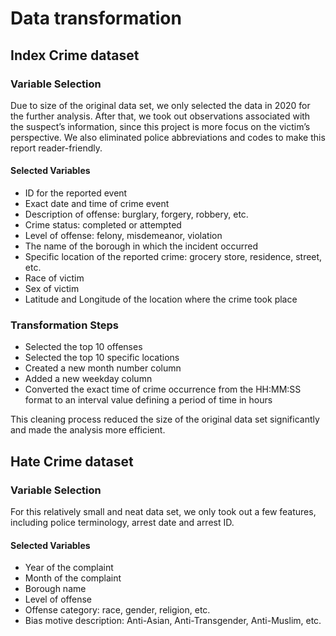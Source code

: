 # Data transformation

## Index Crime dataset

### Variable Selection 
Due to size of the original data set, we only selected the data in 2020 for the further analysis. After that, we took out observations associated with the suspect's information, since this project is more focus on the victim's perspective. We also eliminated police abbreviations and codes to make this report reader-friendly. 

#### Selected Variables 
- ID for the reported event 
- Exact date and time of crime event 
- Description of offense: burglary, forgery, robbery, etc. 
- Crime status: completed or attempted 
- Level of offense: felony, misdemeanor, violation 
- The name of the borough in which the incident occurred 
- Specific location of the reported crime: grocery store, residence, street, etc. 
- Race of victim 
- Sex of victim 
- Latitude and Longitude of the location where the crime took place 

### Transformation Steps 
- Selected the top 10 offenses 
- Selected the top 10 specific locations 
- Created a new month number column 
- Added a new weekday column 
- Converted the exact time of crime occurrence from the HH:MM:SS format to an interval value defining a period of time in hours 

This cleaning process reduced the size of the original data set significantly and made the analysis more efficient. 

## Hate Crime dataset

### Variable Selection 
For this relatively small and neat data set, we only took out a few features, including police terminology, arrest date and arrest ID.


#### Selected Variables 
- Year of the complaint 
- Month of the complaint 
- Borough name 
- Level of offense 
- Offense category: race, gender, religion, etc. 
- Bias motive description: Anti-Asian, Anti-Transgender, Anti-Muslim, etc.
